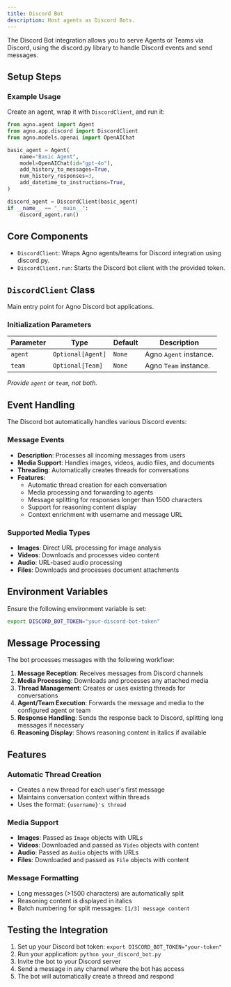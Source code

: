 ```yaml
---
title: Discord Bot
description: Host agents as Discord Bots.
---
```


The Discord Bot integration allows you to serve Agents or Teams via Discord, using the discord.py library to handle Discord events and send messages.

## Setup Steps

<Snippet file="setup-discord-app.mdx" />

### Example Usage

Create an agent, wrap it with `DiscordClient`, and run it:

```python
from agno.agent import Agent
from agno.app.discord import DiscordClient
from agno.models.openai import OpenAIChat

basic_agent = Agent(
    name="Basic Agent",
    model=OpenAIChat(id="gpt-4o"), 
    add_history_to_messages=True,
    num_history_responses=3,
    add_datetime_to_instructions=True,
)

discord_agent = DiscordClient(basic_agent)
if __name__ == "__main__":
    discord_agent.run()
```

## Core Components

- `DiscordClient`: Wraps Agno agents/teams for Discord integration using discord.py.
- `DiscordClient.run`: Starts the Discord bot client with the provided token.

## `DiscordClient` Class

Main entry point for Agno Discord bot applications.

### Initialization Parameters

| Parameter | Type              | Default | Description                           |
| --------- | ----------------- | ------- | ------------------------------------- |
| `agent`   | `Optional[Agent]` | `None`  | Agno `Agent` instance.                |
| `team`    | `Optional[Team]`  | `None`  | Agno `Team` instance.                 |

*Provide `agent` or `team`, not both.*

## Event Handling

The Discord bot automatically handles various Discord events:

### Message Events
- **Description**: Processes all incoming messages from users
- **Media Support**: Handles images, videos, audio files, and documents
- **Threading**: Automatically creates threads for conversations
- **Features**:
  - Automatic thread creation for each conversation
  - Media processing and forwarding to agents
  - Message splitting for responses longer than 1500 characters
  - Support for reasoning content display
  - Context enrichment with username and message URL

### Supported Media Types
- **Images**: Direct URL processing for image analysis
- **Videos**: Downloads and processes video content
- **Audio**: URL-based audio processing
- **Files**: Downloads and processes document attachments

## Environment Variables

Ensure the following environment variable is set:

```bash
export DISCORD_BOT_TOKEN="your-discord-bot-token"
```

## Message Processing

The bot processes messages with the following workflow:

1. **Message Reception**: Receives messages from Discord channels
2. **Media Processing**: Downloads and processes any attached media
3. **Thread Management**: Creates or uses existing threads for conversations
4. **Agent/Team Execution**: Forwards the message and media to the configured agent or team
5. **Response Handling**: Sends the response back to Discord, splitting long messages if necessary
6. **Reasoning Display**: Shows reasoning content in italics if available

## Features

### Automatic Thread Creation
- Creates a new thread for each user's first message
- Maintains conversation context within threads
- Uses the format: `{username}'s thread`

### Media Support
- **Images**: Passed as `Image` objects with URLs
- **Videos**: Downloaded and passed as `Video` objects with content
- **Audio**: Passed as `Audio` objects with URLs  
- **Files**: Downloaded and passed as `File` objects with content

### Message Formatting
- Long messages (>1500 characters) are automatically split
- Reasoning content is displayed in italics
- Batch numbering for split messages: `[1/3] message content`

## Testing the Integration

1. Set up your Discord bot token: `export DISCORD_BOT_TOKEN="your-token"`
2. Run your application: `python your_discord_bot.py`
3. Invite the bot to your Discord server
4. Send a message in any channel where the bot has access
5. The bot will automatically create a thread and respond

